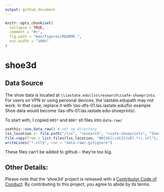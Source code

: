 ```yaml
---
output: github_document
---
```


<!-- README.md is generated from README.Rmd. Please edit that file -->

```r
knitr::opts_chunk$set(
  collapse = TRUE,
  comment = "#>",
  fig.path = "man/figures/README-",
  out.width = "100%"
)
```
# shoe3d

<!-- badges: start -->
<!-- badges: end -->


## Data Source

The shoe data is located at `\\iastate.edu\lss\research\csafe-shoeprints`. For users on VPN or using personal devices, the \\iastate.edu\lss path may not work. In that case, replace it with \\las-dfs-01.las.iastate.edu\lss (for example Shoe data would become \\las-dfs-01.las.iastate.edu\lss\research\csafe-shoeprints).

To start with, I copied `005*` and `006*` stl files into `data-raw/`

```r
usethis::use_data_raw() # set up directory
lss_location <- file.path("/lss", "research", "csafe-shoeprints", "ShoeImagingPermanent") # this is true on bigfoot, won't work on windows. 
file.copy(from = list.files(lss_location, "00[56]\\d{3}[LR].*\\.stl"), to = "data-raw/", overwrite = F)
writeLines("*.stl$", con = "data-raw/.gitignore")
```

These files can't be added to github - they're too big. 




## Other Details:
Please note that the 'shoe3d' project is released with a
[Contributor Code of Conduct](.github/CODE_OF_CONDUCT.md).
By contributing to this project, you agree to abide by its terms.